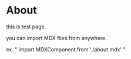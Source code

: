 # About

this is test page.

you can import MDX files from anywhere.

ex. " import MDXComponent from './about.mdx' "
